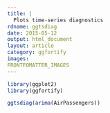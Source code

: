 ```yaml
---
title: |
  Plots time-series diagnostics
rdname: ggtsdiag
date: 2015-05-12
output: html_document
layout: article
category: ggfortify
images:
FRONTFOMATTER_IMAGES
---
```


```r
library(ggplot2)
library(ggfortify)
```

```r
ggtsdiag(arima(AirPassengers))



```